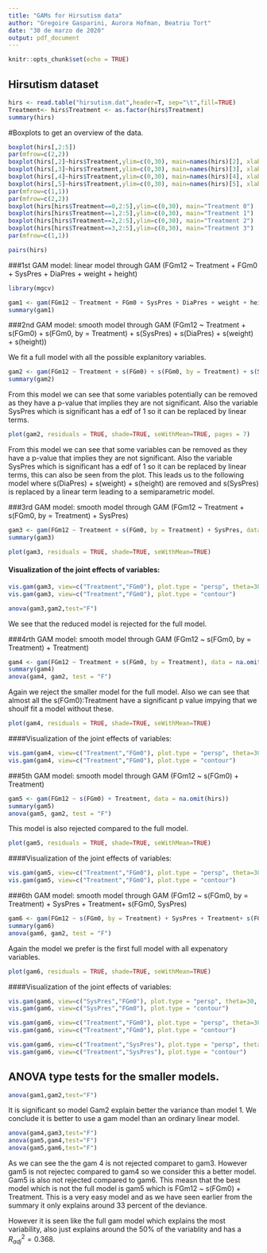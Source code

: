 ```yaml
---
title: "GAMs for Hirsutism data"
author: "Gregoire Gasparini, Aurora Hofman, Beatriu Tort"
date: "30 de marzo de 2020"
output: pdf_document
---
```


```r
knitr::opts_chunk$set(echo = TRUE)
```

## Hirsutism dataset

```r
hirs <- read.table("hirsutism.dat",header=T, sep="\t",fill=TRUE)
Treatment<- hirs$Treatment <- as.factor(hirs$Treatment)
summary(hirs)
```

#Boxplots to get an overview of the data. 
```r
boxplot(hirs[,2:5])
par(mfrow=c(2,2))
boxplot(hirs[,2]~hirs$Treatment,ylim=c(0,30), main=names(hirs)[2], xlab="Treatment")
boxplot(hirs[,3]~hirs$Treatment,ylim=c(0,30), main=names(hirs)[3], xlab="Treatment")
boxplot(hirs[,4]~hirs$Treatment,ylim=c(0,30), main=names(hirs)[4], xlab="Treatment")
boxplot(hirs[,5]~hirs$Treatment,ylim=c(0,30), main=names(hirs)[5], xlab="Treatment")
par(mfrow=c(1,1))
par(mfrow=c(2,2))
boxplot(hirs[hirs$Treatment==0,2:5],ylim=c(0,30), main="Treatment 0")
boxplot(hirs[hirs$Treatment==1,2:5],ylim=c(0,30), main="Treatment 1")
boxplot(hirs[hirs$Treatment==2,2:5],ylim=c(0,30), main="Treatment 2")
boxplot(hirs[hirs$Treatment==3,2:5],ylim=c(0,30), main="Treatment 3")
par(mfrow=c(1,1))

pairs(hirs)
```

###1st GAM model: linear model through GAM (FGm12 ~ Treatment + FGm0 + SysPres + DiaPres + weight + height)

```r
library(mgcv)

gam1 <- gam(FGm12 ~ Treatment + FGm0 + SysPres + DiaPres + weight + height, data = hirs)
summary(gam1)
```

###2nd GAM model: smooth model through GAM (FGm12 ~ Treatment + s(FGm0) + s(FGm0, by = Treatment) + s(SysPres) + s(DiaPres) + s(weight) + s(height))

We fit a full model with all the possible explanitory variables. 

```r
gam2 <- gam(FGm12 ~ Treatment + s(FGm0) + s(FGm0, by = Treatment) + s(SysPres) + s(DiaPres) + s(weight) + s(height), data = hirs)
summary(gam2)
```

From this model we can see that some variables potentially can be removed as they have a p-value that implies they are not significant.
Also the variable SysPres which is significant has a edf of 1 so it can be replaced by linear terms. 
```r
plot(gam2, residuals = TRUE, shade=TRUE, seWithMean=TRUE, pages = 7)
```

From this model we can see that some variables can be removed as they have a p-value that implies they are not significant.
Also the variable SysPres which is significant has a edf of 1 so it can be replaced by linear terms, this can also be seen from the plot. 
This leads us to the following model where s(DiaPres) + s(weight) + s(height) are removed and s(SysPres) is replaced by a linear term leading to a semiparametric model. 

###3rd GAM model: smooth model through GAM (FGm12 ~ Treatment + s(FGm0, by = Treatment) + SysPres)

```r
gam3 <- gam(FGm12 ~ Treatment + s(FGm0, by = Treatment) + SysPres, data = hirs) 
summary(gam3)
```

```r
plot(gam3, residuals = TRUE, shade=TRUE, seWithMean=TRUE)
```

#### Visualization of the joint effects of variables:

```r
vis.gam(gam3, view=c("Treatment","FGm0"), plot.type = "persp", theta=30, phi=30)
vis.gam(gam3, view=c("Treatment","FGm0"), plot.type = "contour")
```

```r
anova(gam3,gam2,test="F")
```

We see that the reduced model is rejected for the full model. 


###4rth GAM model: smooth model through GAM (FGm12 ~  s(FGm0, by = Treatment) + Treatment)


```r
gam4 <- gam(FGm12 ~ Treatment + s(FGm0, by = Treatment), data = na.omit(hirs)) 
summary(gam4)
anova(gam4, gam2, test = "F")
```

Again we reject the smaller model for the full model. 
Also we can see that almost all the s(FGm0):Treatment have a significant p value impying that we shoulf fit a model without these. 


```r
plot(gam4, residuals = TRUE, shade=TRUE, seWithMean=TRUE)
```

####Visualization of the joint effects of variables:

```r
vis.gam(gam4, view=c("Treatment","FGm0"), plot.type = "persp", theta=30, phi=30)
vis.gam(gam4, view=c("Treatment","FGm0"), plot.type = "contour")
```

###5th GAM model: smooth model through GAM (FGm12 ~ s(FGm0) + Treatment)

```r
gam5 <- gam(FGm12 ~ s(FGm0) + Treatment, data = na.omit(hirs))
summary(gam5)
anova(gam5, gam2, test = "F")
```
This model is also rejected compared to the full model.
```r
plot(gam5, residuals = TRUE, shade=TRUE, seWithMean=TRUE)
```

####Visualization of the joint effects of variables:

```r
vis.gam(gam5, view=c("Treatment","FGm0"), plot.type = "persp", theta=30, phi=30)
vis.gam(gam5, view=c("Treatment","FGm0"), plot.type = "contour")
```

###6th GAM model: smooth model through GAM (FGm12 ~ s(FGm0, by = Treatment) + SysPres + Treatment+ s(FGm0, SysPres)

```r
gam6 <- gam(FGm12 ~ s(FGm0, by = Treatment) + SysPres + Treatment+ s(FGm0, SysPres), data = hirs)
summary(gam6)
anova(gam6, gam2, test = "F")
```
Again the model we prefer is the first full model with all expenatory variables. 
```r
plot(gam6, residuals = TRUE, shade=TRUE, seWithMean=TRUE)
```

####Visualization of the joint effects of variables:

```r
vis.gam(gam6, view=c("SysPres","FGm0"), plot.type = "persp", theta=30, phi=30)
vis.gam(gam6, view=c("SysPres","FGm0"), plot.type = "contour")

vis.gam(gam6, view=c("Treatment","FGm0"), plot.type = "persp", theta=30, phi=30)
vis.gam(gam6, view=c("Treatment","FGm0"), plot.type = "contour")

vis.gam(gam6, view=c("Treatment","SysPres"), plot.type = "persp", theta=30, phi=30)
vis.gam(gam6, view=c("Treatment","SysPres"), plot.type = "contour")

```

## ANOVA type tests for the smaller models. 
```r
anova(gam1,gam2,test="F")
```

It is significant so model Gam2 explain better the variance than model 1. We conclude it is better to use a gam model than an ordinary linear model. 


```r
anova(gam4,gam3,test="F")
anova(gam5,gam4,test="F")
anova(gam5,gam6,test="F")
```

As we can see the the gam 4 is not rejected comparet to gam3. However gam5 is not rejectec compared to gam4 so we consider this a better model. Gam5 is also not rejected compared to gam6. 
This measn that the best model which is not the full model is gam5 which is FGm12 ~ s(FGm0) + Treatment. This is a very easy model and as we have seen earlier from the summary it only explains around 33 percent of the deviance. 

However it is seen like the full gam model which explains the most variability, also just explains around the 50% of the variablity and has a $R^2_{adj} = 0.368$.





